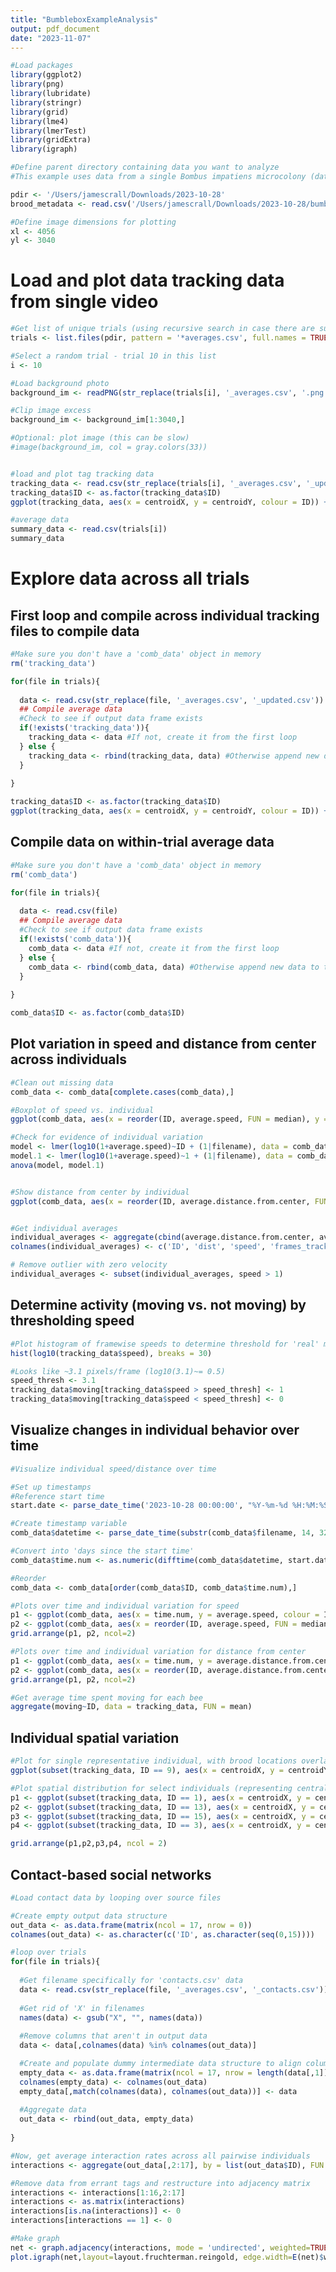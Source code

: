 ```yaml
---
title: "BumbleboxExampleAnalysis"
output: pdf_document
date: "2023-11-07"
---
```


```r
#Load packages
library(ggplot2)
library(png)
library(lubridate)
library(stringr)
library(grid)
library(lme4)
library(lmerTest)
library(gridExtra)
library(igraph)

#Define parent directory containing data you want to analyze
#This example uses data from a single Bombus impatiens microcolony (data will be provided to workshop participants)

pdir <- '/Users/jamescrall/Downloads/2023-10-28'
brood_metadata <- read.csv('/Users/jamescrall/Downloads/2023-10-28/bumblebox-01-10-28-nest_image.csv')

#Define image dimensions for plotting
xl <- 4056
yl <- 3040
```

# Load and plot data tracking data from single video
```r

#Get list of unique trials (using recursive search in case there are subfolders)
trials <- list.files(pdir, pattern = '*averages.csv', full.names = TRUE, recursive = TRUE)

#Select a random trial - trial 10 in this list
i <- 10

#Load background photo
background_im <- readPNG(str_replace(trials[i], '_averages.csv', '.png'))

#Clip image excess
background_im <- background_im[1:3040,]

#Optional: plot image (this can be slow)
#image(background_im, col = gray.colors(33))


#load and plot tag tracking data
tracking_data <- read.csv(str_replace(trials[i], '_averages.csv', '_updated.csv'))
tracking_data$ID <- as.factor(tracking_data$ID)
ggplot(tracking_data, aes(x = centroidX, y = centroidY, colour = ID)) + geom_point()+xlim(c(0,xl)) + ylim(c(0,yl))

#average data
summary_data <- read.csv(trials[i])
summary_data
```



# Explore data across all trials
## First loop and compile across individual tracking files to compile data
```r
#Make sure you don't have a 'comb_data' object in memory
rm('tracking_data')

for(file in trials){
  
  data <- read.csv(str_replace(file, '_averages.csv', '_updated.csv'))
  ## Compile average data
  #Check to see if output data frame exists
  if(!exists('tracking_data')){
    tracking_data <- data #If not, create it from the first loop
  } else {
    tracking_data <- rbind(tracking_data, data) #Otherwise append new data to the end
  }
  
}

tracking_data$ID <- as.factor(tracking_data$ID)
ggplot(tracking_data, aes(x = centroidX, y = centroidY, colour = ID)) + geom_point(alpha = 0.3, cex = 0.4)+xlim(c(0,xl)) + ylim(c(0,yl))

```
## Compile data on within-trial average data
```r

#Make sure you don't have a 'comb_data' object in memory
rm('comb_data')

for(file in trials){
  
  data <- read.csv(file)
  ## Compile average data
  #Check to see if output data frame exists
  if(!exists('comb_data')){
    comb_data <- data #If not, create it from the first loop
  } else {
    comb_data <- rbind(comb_data, data) #Otherwise append new data to the end
  }
  
}

comb_data$ID <- as.factor(comb_data$ID)
```

## Plot variation in speed and distance from center across individuals
```r

#Clean out missing data
comb_data <- comb_data[complete.cases(comb_data),]

#Boxplot of speed vs. individual
ggplot(comb_data, aes(x = reorder(ID, average.speed, FUN = median), y = log10(average.speed)))+geom_boxplot()

#Check for evidence of individual variation
model <- lmer(log10(1+average.speed)~ID + (1|filename), data = comb_data)
model.1 <- lmer(log10(1+average.speed)~1 + (1|filename), data = comb_data)
anova(model, model.1)


#Show distance from center by individual
ggplot(comb_data, aes(x = reorder(ID, average.distance.from.center, FUN = median), y = average.distance.from.center))+geom_boxplot()


#Get individual averages
individual_averages <- aggregate(cbind(average.distance.from.center, average.speed, frames.tracked.in.video)~ID, data = comb_data, FUN = median)
colnames(individual_averages) <- c('ID', 'dist', 'speed', 'frames_tracked')

# Remove outlier with zero velocity
individual_averages <- subset(individual_averages, speed > 1)

```
## Determine activity (moving vs. not moving) by thresholding speed
```r
#Plot histogram of framewise speeds to determine threshold for 'real' movement
hist(log10(tracking_data$speed), breaks = 30)

#Looks like ~3.1 pixels/frame (log10(3.1)~= 0.5)
speed_thresh <- 3.1
tracking_data$moving[tracking_data$speed > speed_thresh] <- 1
tracking_data$moving[tracking_data$speed < speed_thresh] <- 0

```

## Visualize changes in individual behavior over time
```r
#Visualize individual speed/distance over time

#Set up timestamps
#Reference start time
start.date <- parse_date_time('2023-10-28 00:00:00', "%Y-%m-%d %H:%M:%S")

#Create timestamp variable
comb_data$datetime <- parse_date_time(substr(comb_data$filename, 14, 32), "%Y-%m-%d_%H-%M-%S")

#Convert into 'days since the start time'
comb_data$time.num <- as.numeric(difftime(comb_data$datetime, start.date, units = 'days'))

#Reorder
comb_data <- comb_data[order(comb_data$ID, comb_data$time.num),]

#Plots over time and individual variation for speed
p1 <- ggplot(comb_data, aes(x = time.num, y = average.speed, colour = ID)) + geom_point(alpha = 0.3, cex = 0.4)+geom_line(alpha = 0.3)
p2 <- ggplot(comb_data, aes(x = reorder(ID, average.speed, FUN = median), y = average.speed, colour = ID))+geom_boxplot()
grid.arrange(p1, p2, ncol=2)

#Plots over time and individual variation for distance from center
p1 <- ggplot(comb_data, aes(x = time.num, y = average.distance.from.center, colour = ID)) + geom_point(alpha = 0.3, cex = 0.4)+geom_line(alpha = 0.3)
p2 <- ggplot(comb_data, aes(x = reorder(ID, average.distance.from.center, FUN = median), y = average.distance.from.center, colour = ID))+geom_boxplot()
grid.arrange(p1, p2, ncol=2)

#Get average time spent moving for each bee
aggregate(moving~ID, data = tracking_data, FUN = mean)
```

## Individual spatial variation
```r
#Plot for single representative individual, with brood locations overlaid
ggplot(subset(tracking_data, ID == 9), aes(x = centroidX, y = centroidY)) + geom_hex()+ggtitle('worker 9')+geom_point(data=brood_metadata, aes(x = x, y = y, colour = label))

#Plot spatial distribution for select individuals (representing centrality range)
p1 <- ggplot(subset(tracking_data, ID == 1), aes(x = centroidX, y = centroidY)) + geom_hex(show.legend = FALSE)+ggtitle('worker 1')+geom_point(data=brood_metadata, aes(x = x, y = y, colour = label, alpha = 0.7), show.legend = FALSE)
p2 <- ggplot(subset(tracking_data, ID == 13), aes(x = centroidX, y = centroidY)) + geom_hex(show.legend = FALSE)+ggtitle('worker 13')+geom_point(data=brood_metadata, aes(x = x, y = y, colour = label, alpha = 0.7), show.legend = FALSE)
p3 <- ggplot(subset(tracking_data, ID == 15), aes(x = centroidX, y = centroidY)) + geom_hex(show.legend = FALSE)+ggtitle('worker 15')+geom_point(data=brood_metadata, aes(x = x, y = y, colour = label, alpha = 0.7), show.legend = FALSE)
p4 <- ggplot(subset(tracking_data, ID == 3), aes(x = centroidX, y = centroidY)) + geom_hex(show.legend = FALSE)+ggtitle('worker 3')+geom_point(data=brood_metadata, aes(x = x, y = y, colour = label, alpha = 0.7), show.legend = FALSE)

grid.arrange(p1,p2,p3,p4, ncol = 2)
```


## Contact-based social networks
```r

#Load contact data by looping over source files

#Create empty output data structure
out_data <- as.data.frame(matrix(ncol = 17, nrow = 0))
colnames(out_data) <- as.character(c('ID', as.character(seq(0,15))))

#loop over trials
for(file in trials){
  
  #Get filename specifically for 'contacts.csv' data
  data <- read.csv(str_replace(file, '_averages.csv', '_contacts.csv'))
  
  #Get rid of 'X' in filenames
  names(data) <- gsub("X", "", names(data))
  
  #Remove columns that aren't in output data
  data <- data[,colnames(data) %in% colnames(out_data)]

  #Create and populate dummy intermediate data structure to align columns with output
  empty_data <- as.data.frame(matrix(ncol = 17, nrow = length(data[,1])))
  colnames(empty_data) <- colnames(out_data)
  empty_data[,match(colnames(data), colnames(out_data))] <- data
  
  #Aggregate data
  out_data <- rbind(out_data, empty_data)
  
}

#Now, get average interaction rates across all pairwise individuals
interactions <- aggregate(out_data[,2:17], by = list(out_data$ID), FUN = mean, na.rm = TRUE)

#Remove data from errant tags and restructure into adjacency matrix
interactions <- interactions[1:16,2:17]
interactions <- as.matrix(interactions)
interactions[is.na(interactions)] <- 0
interactions[interactions == 1] <- 0

#Make graph
net <- graph.adjacency(interactions, mode = 'undirected', weighted=TRUE, diag=FALSE)
plot.igraph(net,layout=layout.fruchterman.reingold, edge.width=E(net)$weight*50, vertex.size = 20)

```